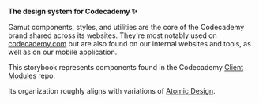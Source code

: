 

<Meta title="Gamut" />

**The design system for Codecademy ✨**

Gamut components, styles, and utilities are the core of the Codecademy brand shared across its websites.
They're most notably used on [codecademy.com](https://codecademy.com) but are also found on our internal websites and tools, as well as on our mobile application.

This storybook represents components found in the Codecademy [Client Modules](https://github.com/Codecademy/client-modules) repo.

Its organization roughly aligns with variations of [Atomic Design](https://bradfrost.com/blog/post/atomic-web-design/).

<TableOfContents />

